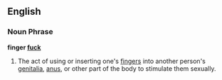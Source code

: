 ==English==
===Noun Phrase===
'''finger [[fuck]]''' 

# The act of using or inserting one's [[finger]]s into another person's [[genitalia]], [[anus]], or other part of the body to stimulate them sexually.